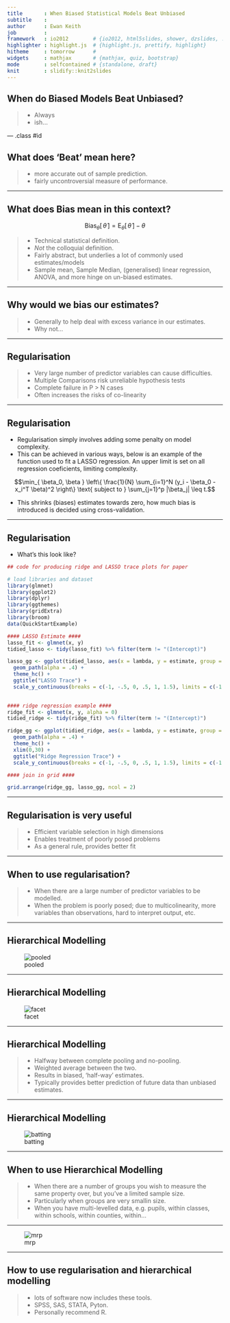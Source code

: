 ```yaml
---
title       : When Biased Statistical Models Beat Unbiased
subtitle    : 
author      : Ewan Keith
job         : 
framework   : io2012        # {io2012, html5slides, shower, dzslides, ...}
highlighter : highlight.js  # {highlight.js, prettify, highlight}
hitheme     : tomorrow      # 
widgets     : mathjax       # {mathjax, quiz, bootstrap}
mode        : selfcontained # {standalone, draft}
knit        : slidify::knit2slides
---
```


<style type='text/css'>
img {
    max-height: 560px;
    max-width: 964px;
}
</style>

## When do Biased Models Beat Unbiased?

>* Always
>* ish...

--- .class #id 

## What does 'Beat' mean here?

>* more accurate out of sample prediction.
>* fairly uncontroversial measure of performance.

---

## What does Bias mean in this context?

$$\operatorname{Bias}_\theta[\,\hat\theta\,] = \operatorname{E}_\theta[\,\hat{\theta}\,]-\theta$$

>* Technical statistical definition.
>* *Not* the colloquial definition.
>* Fairly abstract, but underlies a lot of commonly used estimates/models
>* Sample mean, Sample Median, (generalised) linear regression, ANOVA, and more hinge on un-biased estimates.

---

## Why would we bias our estimates?

>* Generally to help deal with excess variance in our estimates.
>* Why not...

--- 

## Regularisation

>* Very large number of predictor variables can cause difficulties.
>* Multiple Comparisons risk unreliable hypothesis tests
>* Complete failure in P > N cases
>* Often increases the risks of co-linearity

--- 

## Regularisation

* Regularisation simply involves adding some penalty on model complexity.
* This can be achieved in various ways, below is an example of the function used to fit a LASSO regression. An upper limit is set on all regression coeficients, limiting complexity.

$$\min_{ \beta_0, \beta } \left\{ \frac{1}{N} \sum_{i=1}^N (y_i - \beta_0 - x_i^T \beta)^2 \right\} \text{ subject to } \sum_{j=1}^p |\beta_j| \leq t.$$

* This shrinks (biases) estimates towards zero, how much bias is introduced is decided using cross-validation.

---

## Regularisation

* What's this look like?

```R
## code for producing ridge and LASSO trace plots for paper

# load libraries and dataset
library(glmnet)
library(ggplot2)
library(dplyr)
library(ggthemes)
library(gridExtra)
library(broom)
data(QuickStartExample)

```

```R
#### LASSO Estimate ####
lasso_fit <- glmnet(x, y)
tidied_lasso <- tidy(lasso_fit) %>% filter(term != "(Intercept)")

lasso_gg <- ggplot(tidied_lasso, aes(x = lambda, y = estimate, group = term)) + 
  geom_path(alpha = .4) +
  theme_hc() +
  ggtitle("LASSO Trace") +
  scale_y_continuous(breaks = c(-1, -.5, 0, .5, 1, 1.5), limits = c(-1.2, 1.5))
  

#### ridge regression example ####
ridge_fit <- glmnet(x, y, alpha = 0)
tidied_ridge <- tidy(ridge_fit) %>% filter(term != "(Intercept)")

ridge_gg <- ggplot(tidied_ridge, aes(x = lambda, y = estimate, group = term)) + 
  geom_path(alpha = .4) +
  theme_hc() +
  xlim(0,30) +
  ggtitle("Ridge Regression Trace") +
  scale_y_continuous(breaks = c(-1, -.5, 0, .5, 1, 1.5), limits = c(-1.2, 1.5))

#### join in grid ####

grid.arrange(ridge_gg, lasso_gg, ncol = 2)

```


---

## Regularisation is very useful
>* Efficient variable selection in high dimensions
>* Enables treatment of poorly posed problems
>* As a general rule, provides better fit

---

## When to use regularisation?

>* When there are a large number of predictor variables to be modelled.
>* When the problem is poorly posed; due to multicolinearity, more variables than observations, hard to interpret output, etc.

---

## Hierarchical Modelling

![pooled](pooled sleep.png)

---

## Hierarchical Modelling

![facet](sleep facet.png)

---

## Hierarchical Modelling

>* Halfway between complete pooling and no-pooling.
>* Weighted average between the two.
>* Results in biased, ‘half-way’ estimates.
>* Typically provides better prediction of future data than unbiased estimates.

---

## Hierarchical Modelling

![batting](batting.png)

---

## When to use Hierarchical Modelling

>* When there are a number of groups you wish to measure the same property over, but you've a limited sample size.
>* Particularly when groups are very smallin size.
>* When you have multi-levelled data, e.g. pupils, within classes, within schools, within counties, within...

---

![mrp](mrp.png)


---

## How to use regularisation and hierarchical modelling

>* lots of software now includes these tools.
>* SPSS, SAS, STATA, Pyton.
>* Personally recommend R.










